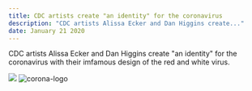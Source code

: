 ```yaml
---
title: CDC artists create "an identity" for the coronavirus
description: "CDC artists Alissa Ecker and Dan Higgins create..."
date: January 21 2020
---
```


CDC artists Alissa Ecker and Dan Higgins create "an identity" for the coronavirus with their imfamous design of the red and white virus.

![](../corona-logo.png)
![corona-logo](https://user-images.githubusercontent.com/103161520/164068425-3398afff-9bca-411e-bec6-984d27c71364.png)
